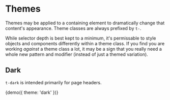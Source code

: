 
<Meta title="Themes"/>

# Themes

Themes may be applied to a containing element to dramatically change that content's appearance. Theme classes are always prefixed by `t-`.

While selector depth is best kept to a minimum, it's permissable to style objects and components differently within a theme class. If you find you are working _against_ a theme class a lot, it may be a sign that you really need a whole new pattern and modifier (instead of just a themed variation).

## Dark

`t-dark` is intended primarily for page headers.

<Preview>
  <Story name="Dark" height="200px" parameters={{ backgrounds: { disabled: true }}}>
    {demo({ theme: 'dark' })}
  </Story>
</Preview>
